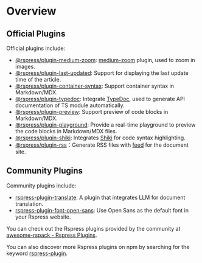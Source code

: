 # Overview

## Official Plugins

Official plugins include:

- [@rspress/plugin-medium-zoom](./medium-zoom): [medium-zoom](https://github.com/francoischalifour/medium-zoom) plugin, used to zoom in images.
- [@rspress/plugin-last-updated](./last-updated): Support for displaying the last update time of the article.
- [@rspress/plugin-container-syntax](./container-syntax): Support container syntax in Markdown/MDX.
- [@rspress/plugin-typedoc](./typedoc): Integrate [TypeDoc](https://github.com/TypeStrong/typedoc), used to generate API documentation of TS module automatically.
- [@rspress/plugin-preview](./preview): Support preview of code blocks in Markdown/MDX.
- [@rspress/plugin-playground](./playground): Provide a real-time playground to preview the code blocks in Markdown/MDX files.
- [@rspress/plugin-shiki](./shiki): Integrates [Shiki](https://github.com/shikijs/shiki) for code syntax highlighting.
- [@rspress/plugin-rss](./rss)：Generate RSS files with [feed](https://github.com/jpmonette/feed) for the document site.

## Community Plugins

Community plugins include:

- [rspress-plugin-translate](../community-plugins/translate): A plugin that integrates LLM for document translation.
- [rspress-plugin-font-open-sans](https://github.com/rspack-contrib/rspress-plugin-font-open-sans): Use Open Sans as the default font in your Rspress website.

You can check out the Rspress plugins provided by the community at [awesome-rspack - Rspress Plugins](https://github.com/web-infra-dev/awesome-rspack?tab=readme-ov-file#rspress-plugins).

You can also discover more Rspress plugins on npm by searching for the keyword [rspress-plugin](https://www.npmjs.com/search?q=rspress-plugin&ranking=popularity).
